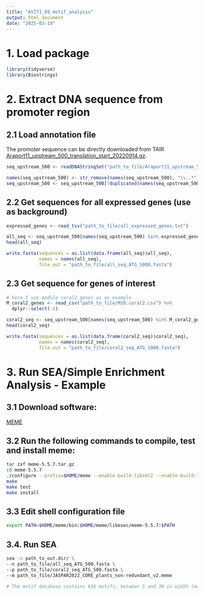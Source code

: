 ```yaml
---
title: "AVITI_09_motif_analysis"
output: html_document
date: "2025-03-19"
---
```


# 1. Load package
```r
library(tidyverse)
library(Biostrings)
```

# 2. Extract DNA sequence from promoter region
## 2.1 Load annotation file
The promoter sequence can be directly downloaded from TAIR [Araport11_upstream_500_translation_start_20220914.gz](https://www.arabidopsis.org/download/Genes/Araport11_genome_release/Araport11_blastsets/Upstream/Araport11_upstream_500_translation_start_20220914.gz).
```r
seq_upstream_500 <- readDNAStringSet("path_to_file/Araport11_upstream_500_translation_start_20220914.gz")

names(seq_upstream_500) <- str_remove(names(seq_upstream_500), "\\..*") # format gene ID
seq_upstream_500 <- seq_upstream_500[!duplicated(names(seq_upstream_500))] # keep the first conanical isoform for each gene for determining translation start site
```

## 2.2 Get sequences for all expressed genes (use as background)
```r
expressed_genes <- read_tsv("path_to_file/all_expressed_genes.txt")

all_seq <- seq_upstream_500[names(seq_upstream_500) %in% expressed_genes$AGI]
head(all_seq)

write.fasta(sequences = as.list(data.frame(all_seq)$all_seq), 
            names = names(all_seq), 
            file.out = "path_to_file/all_seq_ATG_1000.fasta")
```

## 2.3 Get sequence for genes of interest
```r
# here I use module coral2 genes as an example
M_coral2_genes <- read_csv("path_to_file/M10.coral2.csv") %>% 
  dplyr::select(-1)

coral2_seq <- seq_upstream_500[names(seq_upstream_500) %in% M_coral2_genes$AGI]
head(coral2_seq)

write.fasta(sequences = as.list(data.frame(coral2_seq)$coral2_seq), 
            names = names(coral2_seq), 
            file.out = "path_to_file/coral2_seq_ATG_1000.fasta")
```

# 3. Run SEA/Simple Enrichment Analysis - Example
## 3.1 Download software: 
[MEME](https://meme-suite.org/doc/download.html)

## 3.2 Run the following commands to compile, test and install meme:
```bash
tar zxf meme-5.5.7.tar.gz
cd meme-5.5.7
./configure --prefix=$HOME/meme --enable-build-libxml2 --enable-build-libxslt        
make
make test
make install
```

## 3.3 Edit shell configuration file 
```bash
export PATH=$HOME/meme/bin:$HOME/meme/libexec/meme-5.5.7:$PATH
```

## 3.4. Run SEA
```bash
sea -o path_to_out.dir/ \
--n path_to_file/all_seq_ATG_500.fasta \
--p path_to_file/coral2_seq_ATG_500.fasta \
--m path_to_file/JASPAR2022_CORE_plants_non-redundant_v2.meme

# The motif database contains 656 motifs, between 5 and 30 in width (average width 12.9), all derived from published collections of experimentally defined transcription factor binding sites for eukaryotes.
```
